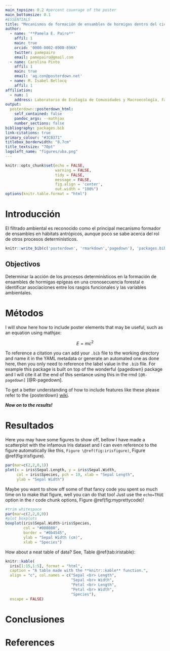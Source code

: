 ```yaml
---
main_topsize: 0.2 #percent coverage of the poster
main_bottomsize: 0.1
#ESSENTIALS
title: "Mecanismos de formación de ensambles de hormigas dentro del ciclo forestal del eucalipto en la Pampa Mesopotámica: el rol de los procesos determinísticos y los factores abióticos"
author:
  - name: '**Pamela E. Pairo**'
    affil: 1
    main: true
    orcid: '0000-0002-8900-896X'
    twitter: pamepairo 
    email: pamepairo@gmail.com
  - name: Carolina Pinto
    affil: 1
    main: true
    email: 'ag.con@posterdown.net'
  - name: M. Isabel Bellocq
    affil: 1
affiliation:
  - num: 1
    address: Laboratorio de Ecología de Comunidades y Macroecología, Facultad de Ciencias Exactas y Naturales, Universidad de Buenos Aires, Argentina.
output: 
  posterdown::posterdown_html:
    self_contained: false
    pandoc_args: --mathjax
    number_sections: false
bibliography: packages.bib
link-citations: true
primary_colour: "#3CB371"
titlebox_borderwidth: "0.7cm"
title_textsize: "70pt"
logoleft_name: "figures/uba.png"
---
```


```r
knitr::opts_chunk$set(echo = FALSE,
                      warning = FALSE,
                      tidy = FALSE,
                      message = FALSE,
                      fig.align = 'center',
                      out.width = "100%")
options(knitr.table.format = "html") 
```

# Introducción

El filtrado ambiental es reconocido como el principal mecanismo formador de ensambles en hábitats antrópicos, aunque poco se sabe acerca del rol de otros procesos determinísticos. 

```r
knitr::write_bib(c('posterdown', 'rmarkdown','pagedown'), 'packages.bib')
```

## Objectivos

Determinar la acción de los procesos determinísticos en la formación de ensambles de hormigas epígeas en una cronosecuencia forestal e identificar asociaciones entre los rasgos funcionales y las variables ambientales.

# Métodos

I will show here how to include poster elements that may be useful, such as an equation using mathjax:

$$
E = mc^2
$$

To reference a citation you can add your `.bib` file to the working directory and name it in the YAML metadata or generate an automated one as done here, then you only need to reference the label value in the `.bib` file. For example this package is built on top of the wonderful {pagedown} package and I will cite it at the end of this sentance using this in the rmd `[@R-pagedown]` [@R-pagedown].

To get a better understanding of how to include features like these please refer to the {posterdown} [wiki](https://github.com/posterdown/wiki).

**_Now on to the results!_**

# Resultados

Here you may have some figures to show off, bellow I have made a scatterplot with the infamous Iris dataset and I can even reference to the figure automatically like this, `Figure \@ref(fig:irisfigure)`, Figure \@ref(fig:irisfigure).

```r
par(mar=c(2,2,0,1))
plot(x = iris$Sepal.Length, y = iris$Sepal.Width,
     col = iris$Species, pch = 19, xlab = "Sepal Length",
     ylab = "Sepal Width")
```

Maybe you want to show off some of that fancy code you spent so much time on to make that figure, well you can do that too! Just use the `echo=TRUE` option in the r code chunk options, Figure \@ref(fig:myprettycode)!

```r
#trim whitespace
par(mar=c(2,2,0,0))
#plot boxplots
boxplot(iris$Sepal.Width~iris$Species,
        col = "#008080", 
        border = "#0b4545",
        ylab = "Sepal Width (cm)",
        xlab = "Species")
```

How about a neat table of data? See, Table \@ref(tab:iristable):

```r
knitr::kable(
  iris[1:15,1:5], format = "html",
  caption = "A table made with the **knitr::kable** function.",
  align = "c", col.names = c("Sepal <br> Length",
                             "Sepal <br> Width",
                             "Petal <br> Length",
                             "Petal <br> Width",
                             "Species"),
  escape = FALSE)
```

# Conclusiones 


# References
